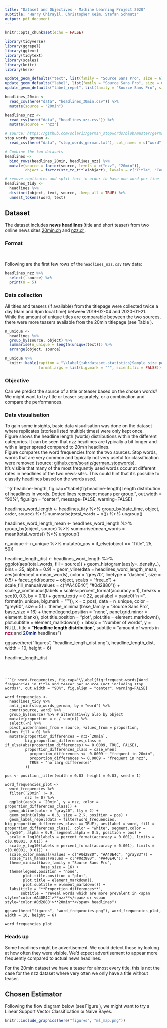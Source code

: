 ```yaml
---
title: "Dataset and Objectives - Machine Learning Project 2020"
subtitle: "Harry Chirayil, Christopher Keim, Stefan Schmutz"
output: pdf_document
---
```


```r
knitr::opts_chunk$set(echo = FALSE)

library(tidyverse)
library(ggrepel)
library(ggtext)
library(tidytext)
library(scales)
library(knitr)
library(here)

update_geom_defaults("text", list(family = "Source Sans Pro", size = 6))
update_geom_defaults("label", list(family = "Source Sans Pro", size = 6))
update_geom_defaults("label_repel", list(family = "Source Sans Pro", size = 6))
```

```r

headlines_20min <-
  read_csv(here("data", "headlines_20min.csv")) %>%
  mutate(source = "20min")

headlines_nzz <-
  read_csv(here("data", "headlines_nzz.csv")) %>%
  mutate(source = "nzz")

# source: https://github.com/solariz/german_stopwords/blob/master/german_stopwords_plain.txt
stop_words_german <-
  read_csv(here("data", "stop_words_german.txt"), col_names = c("word"))

# Combine the two datasets
headlines <-
  bind_rows(headlines_20min, headlines_nzz) %>%
  mutate(source = factor(source, levels = c("nzz", "20min")),
         object = factor(str_to_title(object), levels = c("Title", "Teaser"))) 

# remove replicates and split text in order to have one word per line
headlines_tidy <-
  headlines %>%
  distinct(object, text, source, .keep_all = TRUE) %>%
  unnest_tokens(word, text)

```


## Dataset
The dataset includes **news headlines** (title and short teaser) from two online news sites [20min.ch](https://www.20min.ch/) and [nzz.ch](https://www.nzz.ch/).


### Format
\begin{tabular}{ll}
date\_time & date and time of web scraping in Coordinated Universal Time (UTC) \\  
object & type of text, either "title" or "teaser" \\   
order & order headline appeared on website, makes it possible to link title and teaser \\  
text & full text, all in lowercase and punctuation marks removed \\  
\end{tabular}

&nbsp;

Following are the first few rows of the `headlines_nzz.csv` raw data:

```r
headlines_nzz %>%
  select(-source) %>%
  print(n = 5)
```


### Data collection
All titles and teasers (if available) from the titlepage were collected twice a day (6am and 6pm local time) between 2019-02-04 and 2020-01-21.  
While the amount of unique titles are comparable between the two sources, there were more teasers available from the 20min titlepage (see Table \ref{tab:dataset-statistics}).

```r
n_unique <-
  headlines %>%
  group_by(source, object) %>%
  summarise(n_unique = length(unique(text))) %>%
  arrange(object, source)

n_unique %>%
  knitr::kable(caption = "\\label{tab:dataset-statistics}Sample size per class",
               format.args = list(big.mark = "'", scientific = FALSE))
```


### Objective
Can we predict the source of a title or teaser based on the chosen words?  
We might want to try title or teaser separately, or a combination and compare the performances.


### Data visualisation
To gain some insights, basic data visualisation was done on the dataset where replicates (stories listed multiple times) were only kept once.  
Figure \ref{fig:headline-length} shows the headline length (words) distributions within the different categories. It can be seen that nzz headlines are typically a bit longer and with a larger spread compared to 20min headlines.  
Figure \ref{fig:word-frequencies} compares the word frequencies from the two sources. Stop words, words that are very common and typically not very useful for classification were removed (source: [github.com/solariz/german_stopwords](https://github.com/solariz/german_stopwords/blob/master/german_stopwords_plain.txt)).  
It's visible that many of the most frequently used words occur at different rates in headlines of the two news-sites. This could hint that it's possible to classify headlines based on the words used.

```{r headline-length, fig.cap="\\label{fig:headline-length}Length distribution of headlines in words. Dotted lines represent means per group.", out.width = "90%", fig.align = "center", message=FALSE, warning=FALSE}

headlines_word_length <-
  headlines_tidy %>%
  group_by(date_time, object, order, source) %>%
  summarise(total_words = n()) %>%
  ungroup()

headlines_word_length_mean <-
  headlines_word_length %>%
  group_by(object, source) %>%
  summarise(mean_words = mean(total_words)) %>%
  ungroup()

n_unique <-
  n_unique %>%
  mutate(x_pos = if_else(object == "Title", 25, 50))



headline_length_dist <-
  headlines_word_length %>%
  ggplot(aes(total_words, fill = source)) +
  geom_histogram(aes(y=..density..), bins = 35, alpha = 0.9) +
  geom_vline(data = headlines_word_length_mean, aes(xintercept = mean_words), color = "grey70", linetype = "dashed", size = 0.5) +
  facet_grid(source ~ object, scales = "free_x") +
  scale_fill_manual(values = c("#A40E4C", "#0d2880")) +
  scale_y_continuous(labels = scales::percent_format(accuracy = 1), breaks = seq(0, 0.3, by = 0.1)) +
  geom_text(y = 0.22, aes(label = paste0("n = ", format(n_unique, big.mark = "'")), x = x_pos), data = n_unique, color = "grey60", size = 5) +
  theme_minimal(base_family = "Source Sans Pro",
                base_size = 16) +
  theme(legend.position = "none",
        panel.grid.minor = element_blank(),
        plot.title.position = "plot",
        plot.title = element_markdown(),
        plot.subtitle = element_markdown()) +
  labs(x = "Number of words",
       y = NULL, 
       title = "**Headline length distribution**",
       subtitle = "amount of words in <span style='color:#A40E4C'>**nzz**</span> and <span style='color:#0d2880'>**20min**</span> headlines")

ggsave(here("figures", "headline_length_dist.png"), headline_length_dist, width = 10, height = 6)

headline_length_dist
```



```{r word-frequencies, fig.cap="\\label{fig:frequent-words}Word frequencies in title and teaser per source (not including stop words)", out.width = "90%", fig.align = "center", warning=FALSE}

word_frequencies <-
  headlines_tidy %>%
  anti_join(stop_words_german, by = "word") %>%
  count(source, word) %>%
  group_by(source) %>% # alternatively also by object
  mutate(proportion = n / sum(n)) %>%
  select(-n) %>%
  pivot_wider(names_from = source, values_from = proportion, values_fill = 0) %>%
  mutate(proportion_differences = nzz-`20min`,
         big_proportion_differences_class = if_else(abs(proportion_differences) >= 0.0009, TRUE, FALSE),
         proportion_differences_class = case_when(
           proportion_differences <= -0.0009 ~ "frequent in 20min",
           proportion_differences >= 0.0009 ~ "frequent in nzz",
           TRUE ~ "no larg differences"
         ))

pos <- position_jitter(width = 0.03, height = 0.03, seed = 1)

word_frequencies_plot <-
  word_frequencies %>%
  filter(`20min` != 0,
         nzz != 0) %>%
  ggplot(aes(x = `20min`, y = nzz, color = proportion_differences_class)) +
  geom_abline(color = "gray40", lty = 2) +
  geom_point(alpha = 0.3, size = 2.5, position = pos) +
  geom_label_repel(data = filter(word_frequencies, big_proportion_differences_class == TRUE), aes(label = word, fill = proportion_differences_class), color = "white", segment.color = "gray50", alpha = 0.9, segment.alpha = 0.5, position = pos) +
  scale_x_log10(labels = percent_format(accuracy = 0.001), limits = c(0.00001, 0.01)) +
  scale_y_log10(labels = percent_format(accuracy = 0.001), limits = c(0.00001, 0.01)) +
  scale_color_manual(values = c("#0d2880", "#A40E4C", "gray83")) +
  scale_fill_manual(values = c("#0d2880", "#A40E4C")) +
  theme_minimal(base_family = "Source Sans Pro",
                base_size = 16) +
  theme(legend.position = "none",
        plot.title.position = "plot",
        plot.title = element_markdown(),
        plot.subtitle = element_markdown()) +
  labs(title = "**Proportion differences**",
       subtitle = "reveal words which are more prevalent in <span style='color:#A40E4C'>**nzz**</span> or <span style='color:#0d2880'>**20min**</span> headlines")

ggsave(here("figures", "word_frequencies.png"), word_frequencies_plot, width = 10, height = 6)

word_frequencies_plot
```


### Heads up
Some headlines might be advertisement. We could detect those by looking at how often they were visible. We'd expect advertisement to appear more frequently compared to actual news headlines.  

For the 20min dataset we have a teaser for almost every title, this is not the case for the nzz dataset where very often we only have a title without teaser.


## Chosen Estimator
Following the flow diagram below (see Figure \ref{fig:ml-map}), we might want to try a Linear Support Vector Classification or Naive Bayes.  

```r
knitr::include_graphics(here("figures", "ml_map.png"))
```
